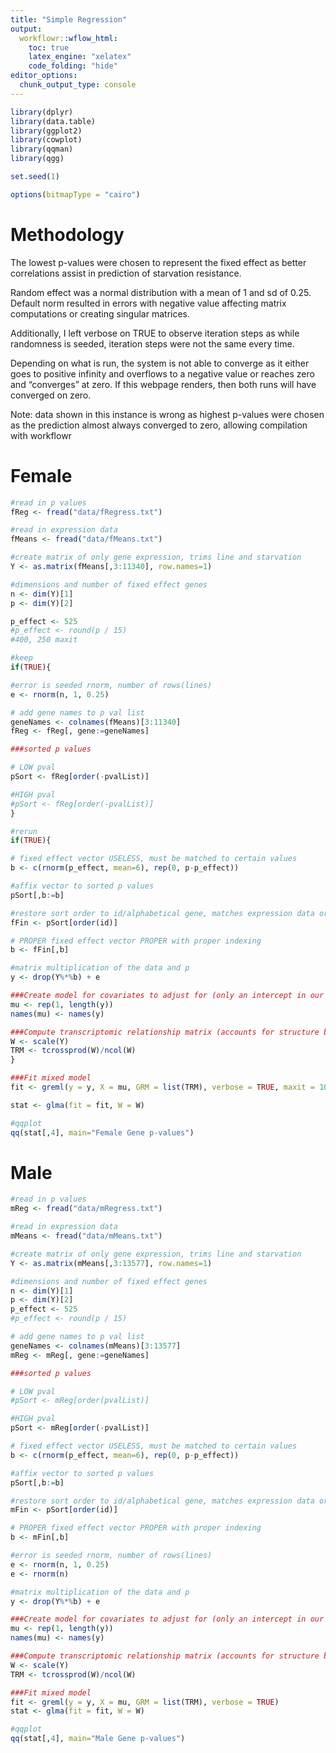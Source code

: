 ```yaml
---
title: "Simple Regression"
output:
  workflowr::wflow_html:
    toc: true
    latex_engine: "xelatex"
    code_folding: "hide"
editor_options:
  chunk_output_type: console
---
```

  
```r
library(dplyr)
library(data.table)
library(ggplot2)
library(cowplot)
library(qqman)
library(qgg)

set.seed(1)

options(bitmapType = "cairo")

```

# Methodology

The lowest p-values were chosen to represent the fixed effect as better correlations assist in prediction of starvation resistance.

Random effect was a normal distribution with a mean of 1 and sd of 0.25. Default norm resulted in errors with negative value affecting matrix computations or creating singular matrices.

Additionally, I left verbose on TRUE to observe iteration steps as while randomness is seeded, iteration steps were not the same every time.


Depending on what is run, the system is not able to converge as it either goes to positive infinity and overflows to a negative value or reaches zero and "converges" at zero. If this webpage renders, then both runs will have converged on zero.

Note: data shown in this instance is wrong as highest p-values were chosen as the prediction almost always converged to zero, allowing compilation with workflowr 

# Female 

```r

#read in p values
fReg <- fread("data/fRegress.txt")

#read in expression data
fMeans <- fread("data/fMeans.txt")

#create matrix of only gene expression, trims line and starvation
Y <- as.matrix(fMeans[,3:11340], row.names=1)

#dimensions and number of fixed effect genes
n <- dim(Y)[1]
p <- dim(Y)[2]

p_effect <- 525
#p_effect <- round(p / 15)
#400, 250 maxit

#keep
if(TRUE){

#error is seeded rnorm, number of rows(lines)
e <- rnorm(n, 1, 0.25)

# add gene names to p val list
geneNames <- colnames(fMeans)[3:11340]
fReg <- fReg[, gene:=geneNames]

###sorted p values

# LOW pval
pSort <- fReg[order(-pvalList)]

#HIGH pval
#pSort <- fReg[order(-pvalList)]
}

#rerun
if(TRUE){

# fixed effect vector USELESS, must be matched to certain values 
b <- c(rnorm(p_effect, mean=6), rep(0, p-p_effect))

#affix vector to sorted p values
pSort[,b:=b]

#restore sort order to id/alphabetical gene, matches expression data order
fFin <- pSort[order(id)]

# PROPER fixed effect vector PROPER with proper indexing
b <- fFin[,b]

#matrix multiplication of the data and p
y <- drop(Y%*%b) + e

###Create model for covariates to adjust for (only an intercept in our case)
mu <- rep(1, length(y))
names(mu) <- names(y)

###Compute transcriptomic relationship matrix (accounts for structure based on expression levels)
W <- scale(Y)
TRM <- tcrossprod(W)/ncol(W)
}

###Fit mixed model
fit <- greml(y = y, X = mu, GRM = list(TRM), verbose = TRUE, maxit = 100)

stat <- glma(fit = fit, W = W)

#qqplot
qq(stat[,4], main="Female Gene p-values")


```

# Male 

```r


#read in p values
mReg <- fread("data/mRegress.txt")

#read in expression data
mMeans <- fread("data/mMeans.txt")

#create matrix of only gene expression, trims line and starvation
Y <- as.matrix(mMeans[,3:13577], row.names=1)

#dimensions and number of fixed effect genes
n <- dim(Y)[1]
p <- dim(Y)[2]
p_effect <- 525
#p_effect <- round(p / 15)

# add gene names to p val list
geneNames <- colnames(mMeans)[3:13577]
mReg <- mReg[, gene:=geneNames]

###sorted p values

# LOW pval
#pSort <- mReg[order(pvalList)]

#HIGH pval
pSort <- mReg[order(-pvalList)]

# fixed effect vector USELESS, must be matched to certain values 
b <- c(rnorm(p_effect, mean=6), rep(0, p-p_effect))

#affix vector to sorted p values
pSort[,b:=b]

#restore sort order to id/alphabetical gene, matches expression data order
mFin <- pSort[order(id)]

# PROPER fixed effect vector PROPER with proper indexing
b <- mFin[,b]

#error is seeded rnorm, number of rows(lines)
e <- rnorm(n, 1, 0.25)
e <- rnorm(n)

#matrix multiplication of the data and p
y <- drop(Y%*%b) + e

###Create model for covariates to adjust for (only an intercept in our case)
mu <- rep(1, length(y))
names(mu) <- names(y)

###Compute transcriptomic relationship matrix (accounts for structure based on expression levels)
W <- scale(Y)
TRM <- tcrossprod(W)/ncol(W)

###Fit mixed model
fit <- greml(y = y, X = mu, GRM = list(TRM), verbose = TRUE)
stat <- glma(fit = fit, W = W)

#qqplot
qq(stat[,4], main="Male Gene p-values")

```





